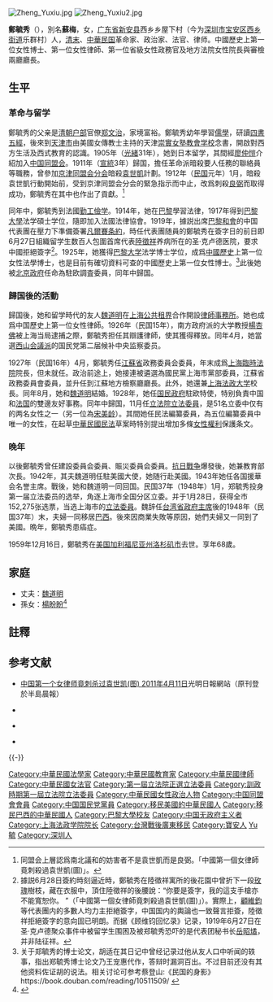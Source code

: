 {{Infobox Biography
| subject_name = 鄭毓秀
| image_name = 鄭毓秀.jpg
| image_size = 200px
| image_caption = 鄭毓秀
| date_of_birth = {{birth date|1891|3|20}}
| place_of_birth = {{QING}}[[广东省|广东省]][[寶安縣|新安县]]
| date_of_death = {{death date and age|1959|12|16|1891|3|20}}
| place_of_death = {{USA}}[[加利福尼亚州|加利福尼亚州]][[洛杉矶市|洛杉矶市]]
| party = {{Kmt|19px}}
| occupation = [[清|清末]][[中華民国|民初]]革命家、政治家、法官、律师
}}
[[File:Zheng_Yuxiu.jpg|thumb]]
[[File:Zheng_Yuxiu2.jpg|thumb]]

'''鄭毓秀'''（{{bd|1891年|3月20日|1959年|12月16日|catIdx=Zheng鄭}}），別名'''蘇梅'''，女，[[广东省|广东省]][[寶安縣|新安县]]西乡乡屋下村（今为[[深圳市|深圳市]][[宝安区|宝安区]][[西乡街道|西乡街道]]乐群村）人，[[清|清末]]、[[中華民国|中華民国]]革命家、政治家、法官、律师。中國歷史上第一位女性博士、第一位女性律師、第一位省級女性政務官及地方法院女性院長與審檢兩廳廳長。

== 生平 ==
=== 革命与留学 ===
鄭毓秀的父亲是[[清朝|清朝]][[户部|户部]]官僚[[郑文治|郑文治]]，家境富裕。鄭毓秀幼年學習[[儒學|儒學]]，研讀[[四書五經|四書五經]]，後來到[[天津市|天津市]]由美國女傳教士主持的天津[[崇實女塾教會学校|崇實女塾教會学校]]念書，開啟對西方生活及西式教育的認識。1905年（[[光緒|光緒]]31年），她到日本留学，其間經[[廖仲愷|廖仲愷]]介紹加入[[中国同盟会|中国同盟会]]。1911年（[[宣統|宣統]]3年）歸国，擔任革命派暗殺要人任務的聯絡員等職務，曾參加[[京津同盟会分会|京津同盟会分会]]暗殺[[袁世凱|袁世凱]]計劃。1912年（[[民国紀元|民国]]元年）1月，暗殺袁世凱行動開始前，受到京津同盟会分会的緊急指示而中止，改爲刺殺[[良弼_(紅帶子)|良弼]]而取得成功，鄭毓秀在其中也作出了貢獻。<ref>同盟会上層認爲南北議和的妨害者不是袁世凱而是良弼。「中國第一個女律師竟刺殺過袁世凱(圖)」。</ref>

同年中，鄭毓秀到法國[[勤工儉学|勤工儉学]]。1914年，她在[[巴黎|巴黎]]學習法律，1917年得到[[巴黎大學|巴黎大學]]法学碩士学位，隨即加入法國法律協會。1919年，據説出席[[巴黎和會|巴黎和會]]的中国代表團在壓力下準備簽署[[凡爾賽条約|凡爾賽条約]]，時任代表團随員的鄭毓秀在簽字日的前日即6月27日組織留学生数百人包圍首席代表[[陸徵祥|陸徵祥]]养病所在的圣·克卢德医院，要求中國拒絕簽字<ref>據説6月28日簽約時刻逼近時，鄭毓秀在陸徵祥寓所的後花園中曾折下一段[[玫瑰|玫瑰]]樹枝，藏在衣服中，頂住陸徵祥的後腰說：“你要是簽字，我的這支手槍亦不能寬恕你。 ”（「中國第一個女律師竟刺殺過袁世凱(圖)」）。實際上，[[顧維鈞|顧維鈞]]等代表團内的多數人均力主拒絕簽字，中国国内的輿論也一致聲言拒簽，陸徵祥拒絕簽字的意向固已明朗。而据《顾维钧回忆录》记录，1919年6月27日在圣·克卢德聚众事件中被留学生围困及被郑毓秀恐吓的是代表团秘书长[[岳昭燏|岳昭燏]]，并非陆征祥。</ref>。1925年，她獲得[[巴黎大学|巴黎大学]]法学博士学位，成爲[[中國歷史|中國歷史]]上第一位女性法學博士，也是目前有確切資料可查的中國歷史上第一位女性博士。<ref>关于郑毓秀的博士论文，胡适在其日记中曾经记录过他从友人口中听闻的轶事，指出郑毓秀博士论文乃王宠惠代作，答辩时漏洞百出。不过目前还没有其他资料佐证胡的说法。相关讨论可参考蔡登山:《民国的身影》https://book.douban.com/reading/10511509/ {{Wayback|url=https://book.douban.com/reading/10511509/ |date=20190614044907 }}</ref>此後她被[[中华民国北京政府|北京政府]]任命為駐欧調査委員，同年中歸国。

=== 歸国後的活動 ===
歸国後，她和留学時代的友人[[魏道明|魏道明]]在[[上海公共租界|上海公共租界]]合作開設[[律師事務所|律師事務所]]。她也成爲中国歷史上第一位女性律師。1926年（民国15年），南方政府派的大学教授[[楊杏佛|楊杏佛]]被上海当局逮捕之際，鄭毓秀担任其辯護律師，使其獲得釋放。同年4月，她當選[[西山会議派|西山会議派]]的国民党第二届候补中央监察委员。

1927年（民国16年）4月，鄭毓秀任[[江蘇省_(中華民国)|江蘇省]]政務委員会委員，年末成爲[[上海臨時法院|上海臨時法院]]院長，但未就任。政治前途上，她接連被遴選為國民黨上海市黨部委員，江蘇省政務委員會委員，並升任到江蘇地方檢察廳廳長。此外，她還兼[[上海法政大学|上海法政大学]]校長。同年8月，她和[[魏道明|魏道明]]結婚。1928年，她任[[国民政府|国民政府]]駐欧特使，特别負責中国和[[法国|法国]]的雙邊友好事務。同年中歸国，11月任[[中華民国立法院|立法院]][[第1屆中華民國訓政時期立法委員|立法委員]]，是51名立委中仅有的两名女性之一（另一位為[[宋美龄|宋美龄]]）。其間她任民法編纂委員，為五位編纂委員中唯一的女性，在起草[[中華民國民法|中華民國民法]]草案時特別提出增加多條[[女權|女性權利]]保護条文。

=== 晚年 ===
以後鄭毓秀曾任建設委員会委員、賑災委員会委員。[[抗日戰争|抗日戰争]]爆發後，她兼教育部次長。1942年，其夫魏道明任駐美國大使，她随行赴美國。1943年她任各国援華会名誉主席。戰後，她和魏道明一同回国。民国37年（1948年）1月，郑毓秀投身第一届立法委员的选举，角逐上海市全国分区立委。并于1月28日，获得全市152,275张选票，当选上海市的[[第1屆中華民國立法委員|立法委員]]。魏辞任[[台湾省|台湾省]][[台灣省政府|政府]][[台灣省主席|主席]]後的1948年（民国37年）末，夫婦一同移居[[巴西|巴西]]。後來因商業失敗等原因，她們夫婦又一同到了美國。晩年，鄭毓秀患癌症。

1959年12月16日，鄭毓秀在[[美国|美国]][[加利福尼亚州|加利福尼亚州]][[洛杉矶市|洛杉矶市]]去世。享年68歲。

==家庭==
*丈夫：[[魏道明|魏道明]]
*孫女：[[楊盼盼|楊盼盼]]<ref>{{cite magazine |url= |title=萬千星輝楊盼盼 |author=王志強 |language= |publisher=明報周刊 |issue=2035 |date=2007-11-10 |access-date=2022-03-01 |quote=}}</ref>

== 註釋 ==
{{reflist}}

==参考文献==
{{Commonscat|Zheng Yuxiu}}
*[https://web.archive.org/web/20160305011807/http://history.gmw.cn/2011-04/11/content_1811980.htm 中国第一个女律师竟刺杀过袁世凯(图) 2011年4月11日]光明日報網站（原刊登於半島晨報）</span>
*{{Cite book|author = 徐友春 主編|title = 民国人物大辞典 増訂版|year = 2007|publisher = 河北人民出版社|isbn = 978-7-202-03014-1}}</span>
*{{Cite book|author = 劉国銘 主編|title = 中国国民党百年人物全書[专著]|year = 2005|publisher = 团结出版社|isbn = 7-80214-039-0}}</span>
*{{Cite book|author = 東亜問題調査会|title = 最新支那要人伝|year = 1941|publisher = [[朝日新聞社|朝日新聞社]]|isbn = }}

{{-}}
{{上海市市长}}
{{江苏行政长官}}
{{第1屆中華民國訓政時期立法委員名單}}
{{上海市第1届中华民国立法委员}}
{{DEFAULTSORT:Zheng郑}}
[[Category:中華民國法學家|Category:中華民國法學家]]
[[Category:中華民國教育家|Category:中華民國教育家]]
[[Category:中華民國律師|Category:中華民國律師]]
[[Category:中華民國女法官|Category:中華民國女法官]]
[[Category:第一屆立法院正選立法委員|Category:第一屆立法院正選立法委員]]
[[Category:訓政時期第一屆立法院立法委員|Category:訓政時期第一屆立法院立法委員]]
[[Category:中華民國女性政治人物|Category:中華民國女性政治人物]]
[[Category:中国同盟會會員|Category:中国同盟會會員]]
[[Category:中国国民党黨員|Category:中国国民党黨員]]
[[Category:移民美國的中華民國人|Category:移民美國的中華民國人]]
[[Category:移民巴西的中華民國人|Category:移民巴西的中華民國人]]
[[Category:巴黎大學校友|Category:巴黎大學校友]]
[[Category:中国无政府主义者|Category:中国无政府主义者]]
[[Category:上海法政学院院长|Category:上海法政学院院长]]
[[Category:台灣戰後廣東移民|Category:台灣戰後廣東移民]]
[[Category:寶安人|Category:寶安人]]
[[Category:鄭姓|Yu毓]]
[[Category:深圳人|Category:深圳人]]